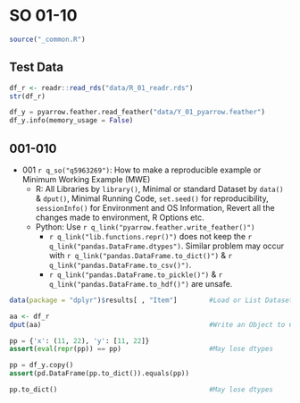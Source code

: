 # SO 01-10 {#so-p10}

```r
source("_common.R")
```

## Test Data

```r
df_r <- readr::read_rds("data/R_01_readr.rds")
str(df_r)
```

```python
df_y = pyarrow.feather.read_feather("data/Y_01_pyarrow.feather")
df_y.info(memory_usage = False)

```

## 001-010

- 001 `r q_so("q5963269")`: How to make a reproducible example or Minimum Working Example (MWE)
  - R: All Libraries by `library()`, Minimal or standard Dataset by `data()` & `dput()`, Minimal Running Code, `set.seed()` for reproducibility, `sessionInfo()` for Environment and OS Information, Revert all the changes made to environment, R Options etc.
  - Python: Use `r q_link("pyarrow.feather.write_feather()")`
    - `r q_link("lib.functions.repr()")` does not keep the `r q_link("pandas.DataFrame.dtypes")`. Similar problem may occur with `r q_link("pandas.DataFrame.to_dict()")` & `r q_link("pandas.DataFrame.to_csv()")`. 
    - `r q_link("pandas.DataFrame.to_pickle()")` & `r q_link("pandas.DataFrame.to_hdf()")` are unsafe.

```r
data(package = "dplyr")$results[ , "Item"]        #Load or List Datasets
```

```r
aa <- df_r
dput(aa)                                          #Write an Object to Console
```

```python
pp = {'x': (11, 22), 'y': [11, 22]}
assert(eval(repr(pp)) == pp)                      #May lose dtypes

```

```python
pp = df_y.copy()
assert(pd.DataFrame(pp.to_dict()).equals(pp))

pp.to_dict()                                      #May lose dtypes

```




